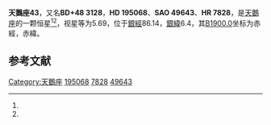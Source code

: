 {{Starbox begin
| name = 天鵝座43
}}
{{Starbox observe
| epoch = [[J2000.0|J2000.0]]
| constell = [[天鵝座|天鵝座]]<ref name=SIMBAD>{{cite web
 | url=http://simbad.u-strasbg.fr/simbad/sim-id?Ident=HR+7828
 | title=Pulsating variable Star
 | publisher=Centre de Données astronomiques de Strasbourg
 | work=SIMBAD
 | accessdate=2012-07-13
 | archive-date=2019-05-18
 | archive-url=https://web.archive.org/web/20190518054422/http://simbad.u-strasbg.fr/simbad/sim-id?Ident=HR+7828
 | dead-url=no
 }}</ref><ref name=DATA>{{cite web
 | url=http://vizier.u-strasbg.fr/viz-bin/VizieR-5?-out.add=.&-source=5050&-corr=PK=HR&-out.max=9999&HR=7828
 | title=VizieR Detailed Page
 | accessdate=2012-07-13
 | archive-date=2016-03-05
 | archive-url=https://web.archive.org/web/20160305055123/http://vizier.u-strasbg.fr/viz-bin/VizieR-5?-out.add=.&-source=5050&-corr=PK=HR&-out.max=9999&HR=7828
 | dead-url=no
 }}</ref>
| 星官 = 
| ra = {{RA|20|27|2.3}}<ref name=SIMBAD /><ref name=DATA />
| dec = {{DEC|+49|23|0}}<ref name=SIMBAD /><ref name=DATA />
| appmag_v = 5.69<ref name=SIMBAD /><ref name=DATA />
}}
{{Starbox character
| class = dF0<ref name=SIMBAD /><ref name=DATA />
| b-v = 0.26<ref name=SIMBAD /><ref name=DATA />
| u-b = 0.04<ref name=SIMBAD /><ref name=DATA />
| r-i = <ref name=SIMBAD /><ref name=DATA />
| variable = 
}}
{{Starbox astrometry
| radial_v = 0.04
| prop_mo_ra = -20
| parallax = 0.012
| p_error = 
}}
{{Starbox catalog
| names =BD+48 3128，[[SAO星表|SAO]] 49643，[[HD星表|HD]] 195068，[[HR星表|HR]] 7828}}
{{Starbox reference |Simbad=HR+7828}}
{{Starbox end}}

'''天鵝座43'''，又名'''BD+48 3128'''，'''HD 195068'''、'''SAO 49643'''、'''HR 7828'''，是[[天鵝座|天鵝座]]的一颗恒星<ref name=SIMBAD /><ref name=DATA />，视星等为5.69，位于[[銀道座標系|銀經]]86.14，[[銀道座標系|銀緯]]6.4，其[[B1900.0|B1900.0]]坐标为赤經{{RA|20|23|58.9}}，赤緯{{DEC|+49|6.4|6}}。

== 参考文献 ==
{{reflist}}

{{star-stub}}

{{天鵝座恒星}}
{{星官|天津|9|40}}
[[Category:天鵝座|Category:天鵝座]]
[[Category:HD和HDE天體|195068]]
[[Category:HR天體|7828]]
[[Category:SAO天體|49643]]